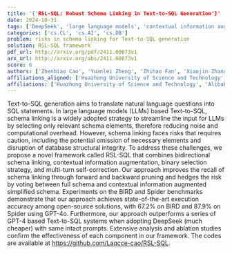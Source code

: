 ```yaml
---
title: '{'RSL-SQL: Robust Schema Linking in Text-to-SQL Generation'}'
date: 2024-10-31
tags: ['DeepSeek', 'large language models', 'contextual information augmentation', 'Text-to-SQL generation', 'computational overhead', 'schema linking', 'execution accuracy', 'ablation studies', 'multi-turn self-correction']
categories: ['cs.CL', 'cs.AI', 'cs.DB']
problem: risks in schema linking for Text-to-SQL generation
solution: RSL-SQL framework
pdf_url: http://arxiv.org/pdf/2411.00073v1
arx_url: http://arxiv.org/abs/2411.00073v1
score: 6
authors: ['Zhenbiao Cao', 'Yuanlei Zheng', 'Zhihao Fan', 'Xiaojin Zhang', 'Wei Chen']
affiliations_aligned: ['Huazhong University of Science and Technology', 'Huazhong University of Science and Technology', 'Alibaba Inc.', 'Huazhong University of Science and Technology', 'Huazhong University of Science and Technology']
affiliations: ['Huazhong University of Science and Technology', 'Alibaba Inc.']
---
```



Text-to-SQL generation aims to translate natural language questions into SQL statements. In large language models (LLMs) based Text-to-SQL, schema linking is a widely adopted strategy to streamline the input for LLMs by selecting only relevant schema elements, therefore reducing noise and computational overhead. However, schema linking faces risks that requires caution, including the potential omission of necessary elements and disruption of database structural integrity. To address these challenges, we propose a novel framework called RSL-SQL that combines bidirectional schema linking, contextual information augmentation, binary selection strategy, and multi-turn self-correction. Our approach improves the recall of schema linking through forward and backward pruning and hedges the risk by voting between full schema and contextual information augmented simplified schema. Experiments on the BIRD and Spider benchmarks demonstrate that our approach achieves state-of-the-art execution accuracy among open-source solutions, with 67.2% on BIRD and 87.9% on Spider using GPT-4o. Furthermore, our approach outperforms a series of GPT-4 based Text-to-SQL systems when adopting DeepSeek (much cheaper) with same intact prompts. Extensive analysis and ablation studies confirm the effectiveness of each component in our framework. The codes are available at https://github.com/Laqcce-cao/RSL-SQL.